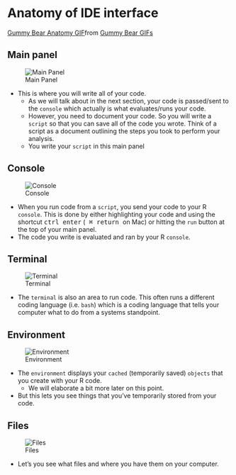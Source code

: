# Anatomy of IDE interface {#sec-anatomy}


<div class="tenor-gif-embed" data-postid="14322357" data-share-method="host" data-aspect-ratio="0.7" data-width="100%"><a href="https://tenor.com/view/gummy-bear-anatomy-the-insides-gif-14322357">Gummy Bear Anatomy GIF</a>from <a href="https://tenor.com/search/gummy+bear-gifs">Gummy Bear GIFs</a></div> <script type="text/javascript" async src="https://tenor.com/embed.js"></script>

## Main panel

![Main Panel](../assets/main_panel_r_studio.png)

- This is where you will write all of your code.
    - As we will talk about in the next section, your code is passed/sent to the `console` which actually is what evaluates/runs your code. 
    - However, you need to document your code. So you will write a `script` so that you can save all of the code you wrote. Think of a script as a document outlining the steps you took to perform your analysis.
    - You write your `script` in this main panel

## Console

![Console](../assets/console_r_studio.png)

- When you run code from a `script`, you send your code to your R `console`. This is done by either highlighting your code and using the shortcut <kbd>ctrl enter</kbd> (<kbd> ⌘ return </kbd> on Mac) or hitting the `run` button at the top of your main panel.
- The code you write is evaluated and ran by your R `console`.

## Terminal

![Terminal](../assets/terminal_r_studio.png)

- The `terminal` is also an area to run code. This often runs a different coding language (i.e. `bash`) which is a coding language that tells your computer what to do from a systems standpoint. 

## Environment

![Environment](../assets/environment_r_studio.png)

- The `environment` displays your `cached` (temporarily saved) `objects` that you create with your R code.
    - We will elaborate a bit more later on this point.
- But this lets you see things that you've temporarily stored from your code. 

## Files

![Files](../assets/files_r_studio.png)

- Let's you see what files and where you have them on your computer.